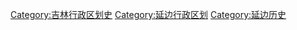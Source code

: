 [[Category:吉林行政区划史|Category:吉林行政区划史]]
[[Category:延边行政区划|Category:延边行政区划]]
[[Category:延边历史|Category:延边历史]]